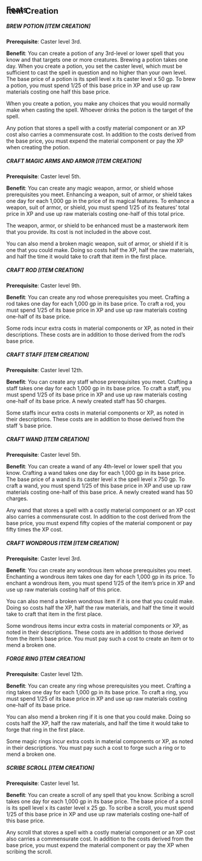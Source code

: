 
<a id="feats-item-creation"></a><h2>Feats</h2>

<h2 style="margin-top: -40px; margin-bottom: 0px"><span class="subtitle">Item Creation</span>
</h2>
<h5>BREW POTION [ITEM CREATION]</h5>
<p class="initial"><b>Prerequisite</b>: Caster level 3rd.</p>
<p><b>Benefit</b>: You can create a potion of any 3rd-level or
lower spell that you know and that targets one or more creatures.
Brewing a potion takes one day. When you create a potion, you set the
caster level, which must be sufficient to cast the spell in question
and no higher than your own level. The base price of a potion is its
spell level x its caster level x 50 gp. To brew a potion, you must
spend 1/25 of this base price in XP and use up raw materials costing
one half this base price.</p>
<p>When you create a potion, you make any choices that you would
normally make when casting the spell. Whoever drinks the potion is the
target of the spell.</p>
<p>Any potion that stores a spell with a costly material
component or an XP cost also carries a commensurate cost. In addition
to the costs derived from the base price, you must expend the material
component or pay the XP when creating the potion.</p>
<h5>CRAFT MAGIC ARMS AND ARMOR [ITEM CREATION]</h5>
<p class="initial"><b>Prerequisite</b>: Caster level 5th.</p>
<p><b>Benefit</b>: You can create any magic weapon, armor, or
shield whose prerequisites you meet. Enhancing a weapon, suit of armor,
or shield takes one day for each 1,000 gp in the price of its magical
features. To enhance a weapon, suit of armor, or shield, you must spend
1/25 of its features&#8217; total price in XP and use up raw materials
costing one-half of this total price.</p>
<p>The weapon, armor, or shield to be enhanced must be a
masterwork item that you provide. Its cost is not included in the above
cost.</p>
<p>You can also mend a broken magic weapon, suit of armor, or
shield if it is one that you could make. Doing so costs half the XP,
half the raw materials, and half the time it would take to craft that
item in the first place.</p>
<h5>CRAFT ROD [ITEM CREATION]</h5>
<p class="initial"><b>Prerequisite</b>: Caster level 9th.</p>
<p><b>Benefit</b>: You can create any rod whose prerequisites you
meet. Crafting a rod takes one day for each 1,000 gp in its base price.
To craft a rod, you must spend 1/25 of its base price in XP and use up
raw materials costing one-half of its base price.</p>
<p>Some rods incur extra costs in material components or XP, as
noted in their descriptions. These costs are in addition to those
derived from the rod&#8217;s base price.</p>
<h5>CRAFT STAFF [ITEM CREATION]</h5>
<p class="initial"><b>Prerequisite</b>: Caster level 12th.</p>
<p><b>Benefit</b>: You can create any staff whose prerequisites
you meet. Crafting a staff takes one day for each 1,000 gp in its base
price. To craft a staff, you must spend 1/25 of its base price in XP
and use up raw materials costing one-half of its base price. A newly
created staff has 50 charges.</p>
<p>Some staffs incur extra costs in material components or XP, as
noted in their descriptions. These costs are in addition to those
derived from the staff &#8217;s base price.</p>
<h5>CRAFT WAND [ITEM CREATION]</h5>
<p class="initial"><b>Prerequisite</b>: Caster level 5th.</p>
<p><b>Benefit</b>: You can create a wand of any 4th-level or
lower spell that you know. Crafting a wand takes one day for each 1,000
gp in its base price. The base price of a wand is its caster level x
the spell level x 750 gp. To craft a wand, you must spend 1/25 of this
base price in XP and use up raw materials costing one-half of this base
price. A newly created wand has 50 charges.</p>
<p>Any wand that stores a spell with a costly material component
or an XP cost also carries a commensurate cost. In addition to the cost
derived from the base price, you must expend fifty copies of the
material component or pay fifty times the XP cost.</p>
<h5>CRAFT WONDROUS ITEM [ITEM CREATION]</h5>
<p class="initial"><b>Prerequisite</b>: Caster level 3rd.</p>
<p><b>Benefit</b>: You can create any wondrous item whose
prerequisites you meet. Enchanting a wondrous item takes one day for
each 1,000 gp in its price. To enchant a wondrous item, you must spend
1/25 of the item&#8217;s price in XP and use up raw materials costing half of
this price.</p>
<p>You can also mend a broken wondrous item if it is one that you
could make. Doing so costs half the XP, half the raw materials, and
half the time it would take to craft that item in the first place.</p>
<p>Some wondrous items incur extra costs in material components
or XP, as noted in their descriptions. These costs are in addition to
those derived from the item&#8217;s base price. You must pay such a cost to
create an item or to mend a broken one.</p>
<h5>FORGE RING [ITEM CREATION]</h5>
<p class="initial"><b>Prerequisite</b>: Caster level 12th.</p>
<p><b>Benefit</b>: You can create any ring whose prerequisites
you meet. Crafting a ring takes one day for each 1,000 gp in its base
price. To craft a ring, you must spend 1/25 of its base price in XP and
use up raw materials costing one-half of its base price.</p>
<p>You can also mend a broken ring if it is one that you could
make. Doing so costs half the XP, half the raw materials, and half the
time it would take to forge that ring in the first place.</p>
<p>Some magic rings incur extra costs in material components or
XP, as noted in their descriptions. You must pay such a cost to forge
such a ring or to mend a broken one.</p>
<h5>SCRIBE SCROLL [ITEM CREATION]</h5>
<p class="initial"><b>Prerequisite</b>: Caster level 1st.</p>
<p><b>Benefit</b>: You can create a scroll of any spell that you
know. Scribing a scroll takes one day for each 1,000 gp in its base
price. The base price of a scroll is its spell level x its caster level
x 25 gp. To scribe a scroll, you must spend 1/25 of this base price in
XP and use up raw materials costing one-half of this base price.</p>
<p>Any scroll that stores a spell with a costly material
component or an XP cost also carries a commensurate cost. In addition
to the costs derived from the base price, you must expend the material
component or pay the XP when scribing the scroll.</p>



